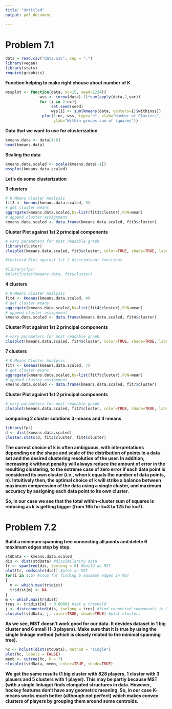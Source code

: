 ```yaml
---
title: "Untitled"
output: pdf_document

---
```


# **Problem 7.1**

```r
data = read.csv("data.csv", sep = ",")
library(vegan)
library(stats)
require(graphics)
```

**Function helping to make right chouse about number of K**

```r
wssplot <- function(data, nc=15, seed=1234){
               wss <- (nrow(data)-1)*sum(apply(data,2,var))
               for (i in 2:nc){
                    set.seed(seed)
                    wss[i] <- sum(kmeans(data, centers=i)$withinss)}
                plot(1:nc, wss, type="b", xlab="Number of Clusters",
                     ylab="Within groups sum of squares")}
```

**Data that we want to use for clusterization**

```r
kmeans.data <- data[4:6]
head(kmeans.data)
```

**Scaling the data**

```r
kmeans.data.scaled <- scale(kmeans.data[-1])
wssplot(kmeans.data.scaled)
```

**Let's do some clusterization**

**3 clusters**

```r
# K-Means Cluster Analysis
fit3 <- kmeans(kmeans.data.scaled, 3)
# get cluster means 
aggregate(kmeans.data.scaled,by=list(fit3$cluster),FUN=mean)
# append cluster assignment
kmeans.data.scaled <- data.frame(kmeans.data.scaled, fit3$cluster)
```

**Cluster Plot against 1st 2 principal components**

```r
# vary parameters for most readable graph
library(cluster) 
clusplot(kmeans.data.scaled, fit3$cluster, color=TRUE, shade=TRUE, labels=2, lines=0)

#Centroid Plot against 1st 2 discriminant functions

#library(fpc)
#plotcluster(kmeans.data, fit$cluster)
```

**4 clusters**

```r
# K-Means Cluster Analysis
fit4 <- kmeans(kmeans.data.scaled, 4)
# get cluster means 
aggregate(kmeans.data.scaled,by=list(fit4$cluster),FUN=mean)
# append cluster assignment
kmeans.data.scaled <- data.frame(kmeans.data.scaled, fit4$cluster)
```

**Cluster Plot against 1st 2 principal components**

```r
# vary parameters for most readable graph
clusplot(kmeans.data.scaled, fit4$cluster, color=TRUE, shade=TRUE, labels=2, lines=0)
```

**7 clusters**

```r
# K-Means Cluster Analysis
fit7 <- kmeans(kmeans.data.scaled, 7)
# get cluster means 
aggregate(kmeans.data.scaled,by=list(fit7$cluster),FUN=mean)
# append cluster assignment
kmeans.data.scaled <- data.frame(kmeans.data.scaled, fit7$cluster)
```

**Cluster Plot against 1st 2 principal components**

```r
# vary parameters for most readable graph
clusplot(kmeans.data.scaled, fit7$cluster, color=TRUE, shade=TRUE, labels=2, lines=0)
```

**comparing 2 cluster solutions 3-means and 4-means**

```r
library(fpc)
d <- dist(kmeans.data.scaled)
cluster.stats(d, fit3$cluster, fit4$cluster)
```

**The correct choice of k is often ambiguous, with interpretations depending on the shape and scale of the distribution of points in a data set and the desired clustering resolution of the user. In addition, increasing k without penalty will always reduce the amount of error in the resulting clustering, to the extreme case of zero error if each data point is considered its own cluster (i.e., when k equals the number of data points, n). Intuitively then, the optimal choice of k will strike a balance between maximum compression of the data using a single cluster, and maximum accuracy by assigning each data point to its own cluster.**

**So, in our case we see that the total within-cluster sum of squares is redusing as k is getting bigger (from 165 for k=3 to 125 for k=7).**

\newpage

# **Problem 7.2**

**Build a minimum spanning tree connecting all points and delete 6 maximum edges step by step.**

```r
stdData <- kmeans.data.scaled
dis <- dist(stdData) #dissimilarity data
tr <- spantree(dis, toolong = 0) #build an MST
plot(tr, cmdscale(dis)) #plot an MST
for(i in 1:6) #loop for finding 6 maximum edges in MST
{
  m <- which.max(tr$dist)
  tr$dist[m] <- NA
}
m <- which.max(tr$dist)
tres <- tr$dist[m] + 0.00001 #set a treshold
j <- distconnected(dis, toolong = tres) #find connected components in MST after deleting 6 edges
clusplot(stdData, j, color=TRUE, shade=TRUE) #plot clusters
```

**As we see, MST doesn't work good for our data. It devides dataset in 1 big cluster and 6 small (1-3 players). Make sure that it is true by using the single linkage method (which is closely related to the minimal spanning tree).**

```r
hc <- hclust(dist(stdData), method = "single")
plot(hc, labels = FALSE)
memb <- cutree(hc, k = 7)
clusplot(stdData, memb, color=TRUE, shade=TRUE)
```

**We get the same results (1 big cluster with 828 players, 1 cluster with 3 plauers and 5 clusters with 1 player). This may be partly because MST (with a single linkage) finds elongated structures in data. However, hockey features don't have any geometric meaning. So, in our case K-means works much better (although not perfect) which makes convex clusters of players by grouping them around some centroids.**
